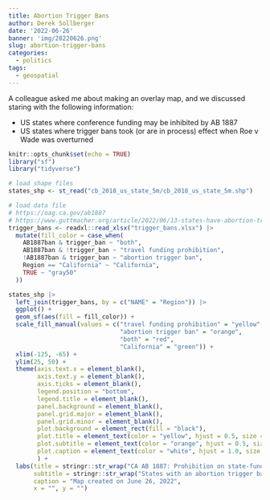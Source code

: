 ```yaml
---
title: Abortion Trigger Bans
author: Derek Sollberger
date: '2022-06-26'
banner: 'img/20220626.png'
slug: abortion-trigger-bans
categories:
  - politics
tags:
  - geospatial
---
```


A colleague asked me about making an overlay map, and we discussed staring with the following information:

* US states where conference funding may be inhibited by AB 1887
* US states where trigger bans took (or are in process) effect when Roe v Wade was overturned

```r
knitr::opts_chunk$set(echo = TRUE)
library("sf")
library("tidyverse")
```

```r
# load shape files
states_shp <- st_read("cb_2018_us_state_5m/cb_2018_us_state_5m.shp")

# load data file
# https://oag.ca.gov/ab1887
# https://www.guttmacher.org/article/2022/06/13-states-have-abortion-trigger-bans-heres-what-happens-when-roe-overturned
trigger_bans <- readxl::read_xlsx("trigger_bans.xlsx") |>
  mutate(fill_color = case_when(
    AB1887ban & trigger_ban ~ "both",
    AB1887ban & !trigger_ban ~ "travel funding prohibition",
    !AB1887ban & trigger_ban ~ "abortion trigger ban",
    Region == "California" ~ "California",
    TRUE ~ "gray50"
  ))
```

```r
states_shp |>
  left_join(trigger_bans, by = c("NAME" = "Region")) |>
  ggplot() +
  geom_sf(aes(fill = fill_color)) +
  scale_fill_manual(values = c("travel funding prohibition" = "yellow", 
                               "abortion trigger ban" = "orange",
                               "both" = "red",
                               "California" = "green")) +
  xlim(-125, -65) +
  ylim(25, 50) +
  theme(axis.text.x = element_blank(),
        axis.text.y = element_blank(),
        axis.ticks = element_blank(),
        legend.position = "bottom",
        legend.title = element_blank(),
        panel.background = element_blank(),
        panel.grid.major = element_blank(),
        panel.grid.minor = element_blank(),
        plot.background = element_rect(fill = "black"),
        plot.title = element_text(color = "yellow", hjust = 0.5, size = 15),
        plot.subtitle = element_text(color = "orange", hjust = 0.5, size = 15),
        plot.caption = element_text(color = "white", hjust = 1.0, size = 10),
        ) + 
  labs(title = stringr::str_wrap("CA AB 1887: Prohibition on state-funded travel to states with discriminatory laws"),
       subtitle = stringr::str_wrap("States with an abortion trigger ban (or likely soon)"),
       caption = "Map created on June 26, 2022",
       x = "", y = "")
```

